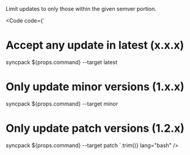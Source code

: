 
Limit updates to only those within the given semver portion.

<Code
  code={`
# Accept any update in latest (x.x.x)
syncpack ${props.command} --target latest
# Only update minor versions (1.x.x)
syncpack ${props.command} --target minor
# Only update patch versions (1.2.x)
syncpack ${props.command} --target patch
`.trim()}
  lang="bash"
/>
